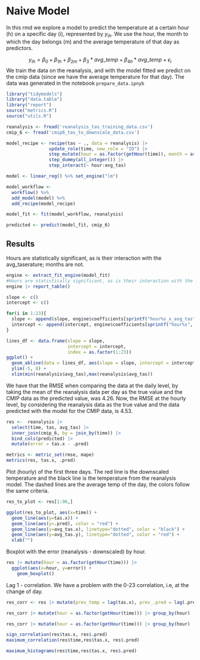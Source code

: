 # Naive Model

In this rmd we explore a model to predict the temperature at a certain hour (h) on a specific day (i), represented by $y_{ih}$. We use the hour, the month to which the day belongs (m) and the average temperature of that day as predictors. 

$$y_{ih} = \beta_0 + \beta_{1h} + \beta_{2m} + \beta_3*avg\_temp + \beta_{4h}*avg\_temp + \epsilon_i $$
We train the data on the reanalysis, and with the model fitted we predict on the cmip data (since we have the average temperature for that day). The data was generated in the notebook `prepare_data.ipnyb`

```r
library("tidymodels")
library("data.table")
library("report")
source("metrics.R")
source("utils.R")

reanalysis <- fread('reanalysis_tas_training_data.csv') 
cmip_6 <- fread('cmip6_tas_to_downscale_data.csv') 
```

```r
model_recipe <- recipe(tas ~ ., data = reanalysis) |>
                update_role(time, new_role = "ID") |>
                step_mutate(hour = as.factor(getHour(time)), month = as.factor(getMonth(time))) |>
                step_dummy(all_integer()) |>
                step_interact(~ hour:avg_tas)

model <- linear_reg() %>% set_engine("lm")

model_workflow <- 
  workflow() %>% 
  add_model(model) %>% 
  add_recipe(model_recipe)

model_fit <- fit(model_workflow, reanalysis)

predicted <- predict(model_fit, cmip_6)
```

## Results



Hours are statistically significant, as is their interaction with the avg_taserature; months are not. 

```r
engine <- extract_fit_engine(model_fit)
#Hours are statistically significant, as is their interaction with the avg_taserature; months are not. 
engine |> report_table()
```

```r
slope <- c()
intercept <- c()

for(i in 1:23){
  slope <- append(slope, engine$coefficients[sprintf("hour%s_x_avg_tas", i)][[1]])
  intercept <- append(intercept, engine$coefficients[sprintf("hour%s", i)][[1]])
}

lines_df <- data.frame(slope = slope,
                       intercept = intercept,
                       index = as.factor(1:23)) 
ggplot() + 
  geom_abline(data = lines_df, aes(slope = slope, intercept = intercept, color = index)) +
  ylim(-5, 8) +
  xlim(min(reanalysis$avg_tas),max(reanalysis$avg_tas))
```


We have that the RMSE when comparing the data at the daily level, by taking the mean of the reanalysis data per day as the true value and the CMIP data as the predicted value, was 4.26. Now, the RMSE at the hourly level, by considering the reanalysis data as the true value and the data predicted with the model for the CMIP data, is 4.53.

```r

res <-  reanalysis |>
  select(time, tas, avg_tas) |>
  inner_join(cmip_6, by = join_by(time)) |>
  bind_cols(predicted) |>
  mutate(error = tas.x - .pred)

metrics <- metric_set(rmse, mape)
metrics(res, tas.x, .pred)
```

Plot (hourly) of the first three days. The red line is the downscaled temperature and the black line is the temperature from the reanalysis model. The dashed lines are the average temp of the day, the colors follow the same criteria.

```r
res_to_plot <- res[1:96,]

ggplot(res_to_plot, aes(x=time)) +
  geom_line(aes(y=tas.x)) +
  geom_line(aes(y=.pred), color = "red") +
  geom_line(aes(y=avg_tas.x), linetype="dotted", color = "black") +
  geom_line(aes(y=avg_tas.y), linetype="dotted", color = "red") +
  xlab("")
```

Boxplot with the error (reanalysis - downscaled) by hour.

```r
res |> mutate(hour = as.factor(getHour(time))) |> 
  ggplot(aes(x=hour, y=error)) +
    geom_boxplot()
```

Lag 1 - correlation. We have a problem with the 0-23 correlation, i.e, at the change of day.

```r

res_corr <- res |> mutate(prev_temp = lag(tas.x), prev_.pred = lag(.pred))

res_corr |> mutate(hour = as.factor(getHour(time))) |> group_by(hour) |> summarize(cor(tas.x, prev_temp, use = "complete.obs"))

res_corr |> mutate(hour = as.factor(getHour(time))) |> group_by(hour) |> summarize(cor(.pred, prev_.pred, use = "complete.obs"))

```

```r
sign_correlation(res$tas.x, res$.pred)
maximum_correlation(res$time,res$tas.x, res$.pred)
```

```r
maximum_histograms(res$time,res$tas.x, res$.pred)
```

